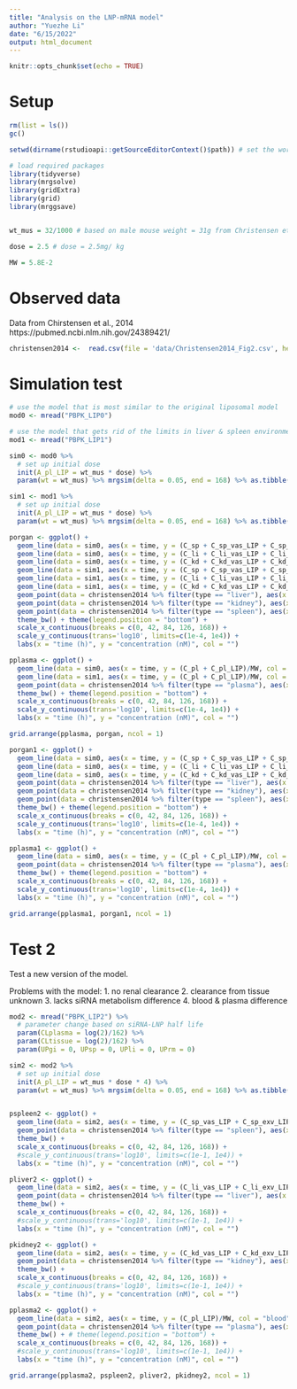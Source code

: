 ```yaml
---
title: "Analysis on the LNP-mRNA model"
author: "Yuezhe Li"
date: "6/15/2022"
output: html_document
---
```


```r
knitr::opts_chunk$set(echo = TRUE)
```

# Setup

```r
rm(list = ls())
gc()

setwd(dirname(rstudioapi::getSourceEditorContext()$path)) # set the working directory at the folder that contains the script

# load required packages
library(tidyverse)
library(mrgsolve)
library(gridExtra)
library(grid)
library(mrggsave)


wt_mus = 32/1000 # based on male mouse weight = 31g from Christensen et al., 2014

dose = 2.5 # dose = 2.5mg/ kg

MW = 5.8E-2
```

# Observed data 

Data from Chirstensen et al., 2014
https://pubmed.ncbi.nlm.nih.gov/24389421/

```r
christensen2014 <-  read.csv(file = 'data/Christensen2014_Fig2.csv', header = TRUE)
```

# Simulation test

```r
# use the model that is most similar to the original liposomal model
mod0 <- mread("PBPK_LIP0") 

# use the model that gets rid of the limits in liver & spleen environmental limit
mod1 <- mread("PBPK_LIP1")

sim0 <- mod0 %>% 
  # set up initial dose
  init(A_pl_LIP = wt_mus * dose) %>%
  param(wt = wt_mus) %>% mrgsim(delta = 0.05, end = 168) %>% as.tibble() %>% filter(time > 0.5)

sim1 <- mod1 %>% 
  # set up initial dose
  init(A_pl_LIP = wt_mus * dose) %>%
  param(wt = wt_mus) %>% mrgsim(delta = 0.05, end = 168) %>% as.tibble() %>% filter(time > 0.5)

porgan <- ggplot() + 
  geom_line(data = sim0, aes(x = time, y = (C_sp + C_sp_vas_LIP + C_sp_exv_LIP)/MW, col = "spleen v0")) + 
  geom_line(data = sim0, aes(x = time, y = (C_li + C_li_vas_LIP + C_li_exv_LIP)/MW, col = "liver, v0")) + 
  geom_line(data = sim0, aes(x = time, y = (C_kd + C_kd_vas_LIP + C_kd_exv_LIP)/MW, col = "kidney, v0")) + 
  geom_line(data = sim1, aes(x = time, y = (C_sp + C_sp_vas_LIP + C_sp_exv_LIP)/MW, col = "spleen, v1")) + 
  geom_line(data = sim1, aes(x = time, y = (C_li + C_li_vas_LIP + C_li_exv_LIP)/MW, col = "liver, v1")) + 
  geom_line(data = sim1, aes(x = time, y = (C_kd + C_kd_vas_LIP + C_kd_exv_LIP)/MW, col = "kidney, v1")) + 
  geom_point(data = christensen2014 %>% filter(type == "liver"), aes(x = time, y = conc, col = "Christensen et al., 2014, liver")) + 
  geom_point(data = christensen2014 %>% filter(type == "kidney"), aes(x = time, y = conc, col = "Christensen et al., 2014, kidney")) + 
  geom_point(data = christensen2014 %>% filter(type == "spleen"), aes(x = time, y = conc, col = "Christensen et al., 2014, spleen")) + 
  theme_bw() + theme(legend.position = "bottom") + 
  scale_x_continuous(breaks = c(0, 42, 84, 126, 168)) + 
  scale_y_continuous(trans='log10', limits=c(1e-4, 1e4)) + 
  labs(x = "time (h)", y = "concentration (nM)", col = "")

pplasma <- ggplot() + 
  geom_line(data = sim0, aes(x = time, y = (C_pl + C_pl_LIP)/MW, col = "blood, v0")) + 
  geom_line(data = sim1, aes(x = time, y = (C_pl + C_pl_LIP)/MW, col = "blood, v1")) + 
  geom_point(data = christensen2014 %>% filter(type == "plasma"), aes(x = time, y = conc, col = "Christensen et al., 2014, plasma")) + 
  theme_bw() + theme(legend.position = "bottom") + 
  scale_x_continuous(breaks = c(0, 42, 84, 126, 168)) + 
  scale_y_continuous(trans='log10', limits=c(1e-4, 1e4)) + 
  labs(x = "time (h)", y = "concentration (nM)", col = "")

grid.arrange(pplasma, porgan, ncol = 1)
```


```r
porgan1 <- ggplot() + 
  geom_line(data = sim0, aes(x = time, y = (C_sp + C_sp_vas_LIP + C_sp_exv_LIP)/MW, col = "spleen")) + 
  geom_line(data = sim0, aes(x = time, y = (C_li + C_li_vas_LIP + C_li_exv_LIP)/MW, col = "liver")) + 
  geom_line(data = sim0, aes(x = time, y = (C_kd + C_kd_vas_LIP + C_kd_exv_LIP)/MW, col = "kidney")) + 
  geom_point(data = christensen2014 %>% filter(type == "liver"), aes(x = time, y = conc, col = "Christensen et al., 2014, liver")) + 
  geom_point(data = christensen2014 %>% filter(type == "kidney"), aes(x = time, y = conc, col = "Christensen et al., 2014, kidney")) + 
  geom_point(data = christensen2014 %>% filter(type == "spleen"), aes(x = time, y = conc, col = "Christensen et al., 2014, spleen")) + 
  theme_bw() + theme(legend.position = "bottom") + 
  scale_x_continuous(breaks = c(0, 42, 84, 126, 168)) + 
  scale_y_continuous(trans='log10', limits=c(1e-4, 1e4)) + 
  labs(x = "time (h)", y = "concentration (nM)", col = "")

pplasma1 <- ggplot() + 
  geom_line(data = sim0, aes(x = time, y = (C_pl + C_pl_LIP)/MW, col = "blood")) + 
  geom_point(data = christensen2014 %>% filter(type == "plasma"), aes(x = time, y = conc, col = "Christensen et al., 2014, plasma")) + 
  theme_bw() + theme(legend.position = "bottom") + 
  scale_x_continuous(breaks = c(0, 42, 84, 126, 168)) + 
  scale_y_continuous(trans='log10', limits=c(1e-4, 1e4)) + 
  labs(x = "time (h)", y = "concentration (nM)", col = "")

grid.arrange(pplasma1, porgan1, ncol = 1)
```
# Test 2

Test a new version of the model. 


Problems with the model:
1. no renal clearance
2. clearance from tissue unknown
3. lacks siRNA metabolism difference
4. blood & plasma difference

```r
mod2 <- mread("PBPK_LIP2") %>% 
  # parameter change based on siRNA-LNP half life
  param(CLplasma = log(2)/162) %>%
  param(CLtissue = log(2)/162) %>%
  param(UPgi = 0, UPsp = 0, UPli = 0, UPrm = 0)

sim2 <- mod2 %>% 
  # set up initial dose
  init(A_pl_LIP = wt_mus * dose * 4) %>%
  param(wt = wt_mus) %>% mrgsim(delta = 0.05, end = 168) %>% as.tibble() %>% filter(time > 0.5)


pspleen2 <- ggplot() + 
  geom_line(data = sim2, aes(x = time, y = (C_sp_vas_LIP + C_sp_exv_LIP)/MW, col = "spleen")) + 
  geom_point(data = christensen2014 %>% filter(type == "spleen"), aes(x = time, y = conc, col = "Christensen et al., 2014, spleen")) + 
  theme_bw() + 
  scale_x_continuous(breaks = c(0, 42, 84, 126, 168)) + 
  #scale_y_continuous(trans='log10', limits=c(1e-1, 1e4)) + 
  labs(x = "time (h)", y = "concentration (nM)", col = "")

pliver2 <- ggplot() + 
  geom_line(data = sim2, aes(x = time, y = (C_li_vas_LIP + C_li_exv_LIP)/MW, col = "liver")) + 
  geom_point(data = christensen2014 %>% filter(type == "liver"), aes(x = time, y = conc, col = "Christensen et al., 2014, liver")) + 
  theme_bw() + 
  scale_x_continuous(breaks = c(0, 42, 84, 126, 168)) + 
  #scale_y_continuous(trans='log10', limits=c(1e-1, 1e4)) + 
  labs(x = "time (h)", y = "concentration (nM)", col = "")

pkidney2 <- ggplot() + 
  geom_line(data = sim2, aes(x = time, y = (C_kd_vas_LIP + C_kd_exv_LIP)/MW, col = "kidney")) + 
  geom_point(data = christensen2014 %>% filter(type == "kidney"), aes(x = time, y = conc, col = "Christensen et al., 2014, kidney")) + 
  theme_bw() + 
  scale_x_continuous(breaks = c(0, 42, 84, 126, 168)) + 
  #scale_y_continuous(trans='log10', limits=c(1e-1, 1e4)) + 
  labs(x = "time (h)", y = "concentration (nM)", col = "")

pplasma2 <- ggplot() + 
  geom_line(data = sim2, aes(x = time, y = (C_pl_LIP)/MW, col = "blood")) + 
  geom_point(data = christensen2014 %>% filter(type == "plasma"), aes(x = time, y = conc, col = "Christensen et al., 2014, plasma")) + 
  theme_bw() + # theme(legend.position = "bottom") + 
  scale_x_continuous(breaks = c(0, 42, 84, 126, 168)) + 
  #scale_y_continuous(trans='log10', limits=c(1e-1, 1e4)) + 
  labs(x = "time (h)", y = "concentration (nM)", col = "")

grid.arrange(pplasma2, pspleen2, pliver2, pkidney2, ncol = 1)
```